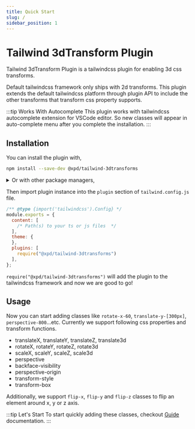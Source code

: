 ```yaml
---
title: Quick Start
slug: /
sidebar_position: 1
---
```


# Tailwind 3dTransform Plugin

Tailwind 3dTransform Plugin is a tailwindcss plugin for enabling 3d css transforms.

Default tailwindcss framework only ships with 2d transforms. This plugin extends the default tailwindcss platform through plugin API to include the other transforms that transform css property supports.

:::tip Works With Autocomplete
This plugin works with tailwindcss autocomplete extension for VSCode editor. So new classes will appear in auto-complete menu after you complete the installation.
:::

## Installation

You can install the plugin with,

  ```bash
  npm install --save-dev @xpd/tailwind-3dtransforms
  ```

<details>
  <summary>
  Or with other package managers,
  </summary>
  <div>
  with yarn,

  ```bash
  yarn add -D @xpd/tailwind-3dtransforms
  ```

  with pnpm,

  ```bash
  pnpm add --save-dev @xpd/tailwind-3dtransforms
  ```
  </div>
</details>

Then import plugin instance into the `plugin` section of `tailwind.config.js` file.

```js
/** @type {import('tailwindcss').Config} */
module.exports = {
  content: [
    /* Path(s) to your ts or js files  */
  ],
  theme: {
  },
  plugins: [
    require("@xpd/tailwind-3dtransforms")
  ],
};
```

`require("@xpd/tailwind-3dtransforms")` will add the plugin to the tailwindcss framework and now we are good to go!

## Usage

Now you can start adding classes like `rotate-x-60`, `translate-y-[300px]`, `perspective-800`...etc. Currently we support following
css properties and transform functions.

- translateX, translateY, translateZ, translate3d
- rotateX, rotateY, rotateZ, rotate3d
- scaleX, scaleY, scaleZ, scale3d
- perspective
- backface-visibility
- perspective-origin
- transform-style
- transform-box

Additionally, we support `flip-x`, `flip-y` and `flip-z` classes to flip an element around x, y or z axis.

:::tip Let's Start
To start quickly adding these classes, checkout [Guide](/category/guide) documentation.
:::


